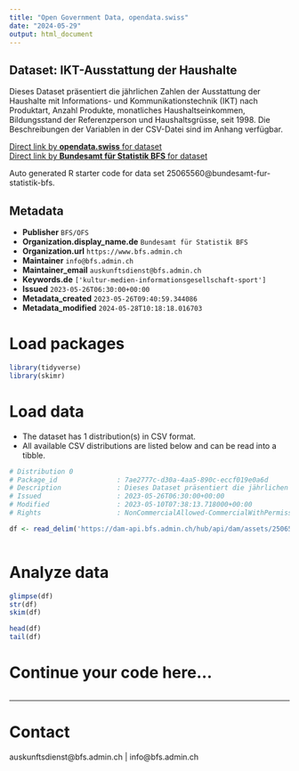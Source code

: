 ```yaml
---
title: "Open Government Data, opendata.swiss"
date: "2024-05-29"
output: html_document
---
```


## Dataset: IKT-Ausstattung der Haushalte

Dieses Dataset präsentiert die jährlichen Zahlen der Ausstattung der Haushalte mit Informations- und Kommunikationstechnik (IKT) nach Produktart, Anzahl Produkte, monatliches Haushaltseinkommen, Bildungsstand der Referenzperson und Haushaltsgrüsse, seit 1998. Die Beschreibungen der Variablen in der CSV-Datei sind im Anhang verfügbar.

[Direct link by **opendata.swiss** for dataset](https://opendata.swiss/de/dataset/ikt-ausstattung-der-haushalte2-1)<br>
[Direct link by **Bundesamt für Statistik BFS** for dataset](https://www.bfs.admin.ch/asset/de/ts-x-ind-30103_eq)

Auto generated R starter code for data set 25065560@bundesamt-fur-statistik-bfs.

## Metadata

- **Publisher** `BFS/OFS`
- **Organization.display_name.de** `Bundesamt für Statistik BFS`
- **Organization.url** `https://www.bfs.admin.ch`
- **Maintainer** `info@bfs.admin.ch`
- **Maintainer_email** `auskunftsdienst@bfs.admin.ch`
- **Keywords.de** `['kultur-medien-informationsgesellschaft-sport']`
- **Issued** `2023-05-26T06:30:00+00:00`
- **Metadata_created** `2023-05-26T09:40:59.344086`
- **Metadata_modified** `2024-05-28T10:18:18.016703`


# Load packages

```r

library(tidyverse)
library(skimr)

```

# Load data

-   The dataset has 1 distribution(s) in CSV format.
-   All available CSV distributions are listed below and can be read into a tibble.

```r

# Distribution 0
# Package_id               : 7ae2777c-d30a-4aa5-890c-eccf019e0a6d
# Description              : Dieses Dataset präsentiert die jährlichen Zahlen der Ausstattung der Haushalte mit Informations- und Kommunikationstechnik (IKT) nach Produktart, Anzahl Produkte, monatliches Haushaltseinkommen, Bildungsstand der Referenzperson und Haushaltsgrüsse, seit 1998. Die Beschreibungen der Variablen in der CSV-Datei sind im Anhang verfügbar.
# Issued                   : 2023-05-26T06:30:00+00:00
# Modified                 : 2023-05-10T07:38:13.718000+00:00
# Rights                   : NonCommercialAllowed-CommercialWithPermission-ReferenceRequired

df <- read_delim('https://dam-api.bfs.admin.ch/hub/api/dam/assets/25065567/master')



```

# Analyze data

```r

glimpse(df)
str(df)
skim(df)

head(df)
tail(df)

```

# Continue your code here...

```r

```

------------------------------------------------------------------------

# Contact

auskunftsdienst@bfs.admin.ch | info@bfs.admin.ch
